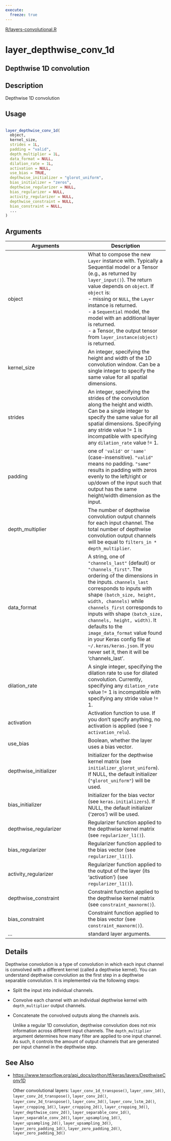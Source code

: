 ```yaml
---
execute:
  freeze: true
---
```


[R/layers-convolutional.R](https://github.com/rstudio/keras//blob/main/R/layers-convolutional.R#L742) 

# layer_depthwise_conv_1d

## Depthwise 1D convolution

## Description
 Depthwise 1D convolution 


## Usage
```r
 
layer_depthwise_conv_1d( 
  object, 
  kernel_size, 
  strides = 1L, 
  padding = "valid", 
  depth_multiplier = 1L, 
  data_format = NULL, 
  dilation_rate = 1L, 
  activation = NULL, 
  use_bias = TRUE, 
  depthwise_initializer = "glorot_uniform", 
  bias_initializer = "zeros", 
  depthwise_regularizer = NULL, 
  bias_regularizer = NULL, 
  activity_regularizer = NULL, 
  depthwise_constraint = NULL, 
  bias_constraint = NULL, 
  ... 
) 
```

## Arguments
|Arguments|Description|
|---|---|
| object | What to compose the new `Layer` instance with. Typically a Sequential model or a Tensor (e.g., as returned by `layer_input()`). The return value depends on `object`. If `object` is:  <br>- missing or `NULL`, the `Layer` instance is returned. <br>- a `Sequential` model, the model with an additional layer is returned. <br>- a Tensor, the output tensor from `layer_instance(object)` is returned.  |
| kernel_size | An integer, specifying the height and width of the 1D convolution window. Can be a single integer to specify the same value for all spatial dimensions. |
| strides | An integer, specifying the strides of the convolution along the height and width. Can be a single integer to specify the same value for all spatial dimensions. Specifying any stride value != 1 is incompatible with specifying any `dilation_rate` value != 1. |
| padding | one of `'valid'` or `'same'` (case-insensitive). `"valid"` means no padding. `"same"` results in padding with zeros evenly to the left/right or up/down of the input such that output has the same height/width dimension as the input. |
| depth_multiplier | The number of depthwise convolution output channels for each input channel. The total number of depthwise convolution output channels will be equal to `filters_in * depth_multiplier`. |
| data_format | A string, one of `"channels_last"` (default) or `"channels_first"`. The ordering of the dimensions in the inputs. `channels_last` corresponds to inputs with shape `(batch_size, height, width, channels)` while `channels_first` corresponds to inputs with shape `(batch_size, channels, height, width)`. It defaults to the `image_data_format` value found in your Keras config file at `~/.keras/keras.json`. If you never set it, then it will be 'channels_last'. |
| dilation_rate | A single integer, specifying the dilation rate to use for dilated convolution. Currently, specifying any `dilation_rate` value != 1 is incompatible with specifying any stride value != 1. |
| activation | Activation function to use. If you don't specify anything, no activation is applied (see `?activation_relu`). |
| use_bias | Boolean, whether the layer uses a bias vector. |
| depthwise_initializer | Initializer for the depthwise kernel matrix (see `initializer_glorot_uniform`). If NULL, the default initializer (`"glorot_uniform"`) will be used. |
| bias_initializer | Initializer for the bias vector (see `keras.initializers`). If NULL, the default initializer ('zeros') will be used. |
| depthwise_regularizer | Regularizer function applied to the depthwise kernel matrix (see  `regularizer_l1()`). |
| bias_regularizer | Regularizer function applied to the bias vector (see `regularizer_l1()`). |
| activity_regularizer | Regularizer function applied to the output of the layer (its 'activation') (see  `regularizer_l1()`). |
| depthwise_constraint | Constraint function applied to the depthwise kernel matrix (see `constraint_maxnorm()`). |
| bias_constraint | Constraint function applied to the bias vector (see `constraint_maxnorm()`). |
| ... | standard layer arguments. |

## Details

 Depthwise convolution is a type of convolution in which each input channel is convolved with a different kernel (called a depthwise kernel). You can understand depthwise convolution as the first step in a depthwise separable convolution.  It is implemented via the following steps:  

- Split the input into individual channels. 

- Convolve each channel with an individual depthwise kernel with `depth_multiplier` output channels. 

- Concatenate the convolved outputs along the channels axis. 

  Unlike a regular 1D convolution, depthwise convolution does not mix information across different input channels.  The `depth_multiplier` argument determines how many filter are applied to one input channel. As such, it controls the amount of output channels that are generated per input channel in the depthwise step. 





## See Also

  

- [https://www.tensorflow.org/api_docs/python/tf/keras/layers/DepthwiseConv1D](https://www.tensorflow.org/api_docs/python/tf/keras/layers/DepthwiseConv1D) 

  Other convolutional layers:  `layer_conv_1d_transpose()`, `layer_conv_1d()`, `layer_conv_2d_transpose()`, `layer_conv_2d()`, `layer_conv_3d_transpose()`, `layer_conv_3d()`, `layer_conv_lstm_2d()`, `layer_cropping_1d()`, `layer_cropping_2d()`, `layer_cropping_3d()`, `layer_depthwise_conv_2d()`, `layer_separable_conv_1d()`, `layer_separable_conv_2d()`, `layer_upsampling_1d()`, `layer_upsampling_2d()`, `layer_upsampling_3d()`, `layer_zero_padding_1d()`, `layer_zero_padding_2d()`, `layer_zero_padding_3d()` 

